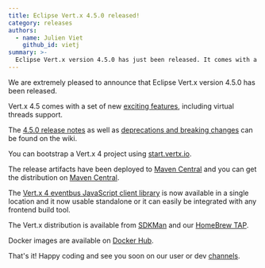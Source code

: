 ```yaml
---
title: Eclipse Vert.x 4.5.0 released!
category: releases
authors:
  - name: Julien Viet
    github_id: vietj
summary: >-
  Eclipse Vert.x version 4.5.0 has just been released. It comes with a set of new exciting features, including virtual threads support!
---
```


We are extremely pleased to announce that Eclipse Vert.x version 4.5.0 has been released.

Vert.x 4.5 comes with a set of new [exciting features](https://vertx.io/blog/whats-new-in-vert-x-4-5/), including
virtual threads support.

The [4.5.0 release notes](https://github.com/vert-x3/wiki/wiki/4.5.0-Release-Notes) as well as
[deprecations and breaking changes](https://github.com/vert-x3/wiki/wiki/4.5.0-Deprecations-and-breaking-changes)
 can be found on the wiki.

You can bootstrap a Vert.x 4 project using [start.vertx.io](https://start.vertx.io).

The release artifacts have been deployed to [Maven Central](https://search.maven.org/search?q=g:io.vertx%20AND%20v:4.5.0) and
you can get the distribution on [Maven Central](https://repo1.maven.org/maven2/io/vertx/vertx-stack-manager/4.5.0/).

The [Vert.x 4 eventbus JavaScript client library](https://www.npmjs.com/package/@vertx/eventbus-bridge-client.js) is now available
in a single location and it now usable standalone or it can easily be integrated with any frontend build tool.

The Vert.x distribution is available from [SDKMan](https://sdkman.io) and our
[HomeBrew TAP](https://github.com/vertx-distrib/homebrew-tap).

Docker images are available on [Docker Hub](https://hub.docker.com/u/vertx/).

That's it! Happy coding and see you soon on our user or dev [channels](https://vertx.io/channels).
